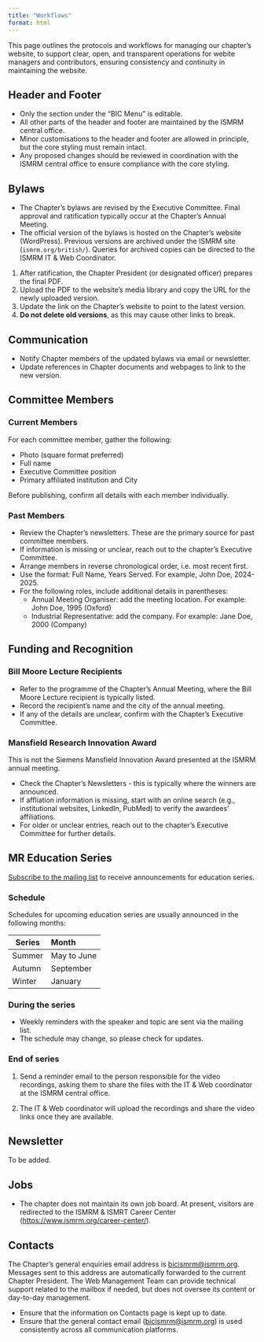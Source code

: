 ```yaml
---
title: "Workflows"
format: html
---
```


This page outlines the protocols and workflows for managing our chapter’s website, to support clear, open, and transparent operations for webite managers and contributors, ensuring consistency and continuity in maintaining the website.

## Header and Footer

-   Only the section under the “BIC Menu” is editable.
-   All other parts of the header and footer are maintained by the ISMRM central office.
-   Minor customisations to the header and footer are allowed in principle, but the core styling must remain intact.
-   Any proposed changes should be reviewed in coordination with the ISMRM central office to ensure compliance with the core styling.

## Bylaws

- The Chapter’s bylaws are revised by the Executive Committee. Final approval and ratification typically occur at the Chapter’s Annual Meeting.  
- The official version of the bylaws is hosted on the Chapter’s website (WordPress). Previous versions are archived under the ISMRM site (`ismrm.org/british/`). Queries for archived copies can be directed to the ISMRM IT & Web Coordinator.  

1. After ratification, the Chapter President (or designated officer) prepares the final PDF.  
2. Upload the PDF to the website’s media library and copy the URL for the newly uploaded version.  
3. Update the link on the Chapter’s website to point to the latest version.  
4. **Do not delete old versions**, as this may cause other links to break.  

## Communication

-   Notify Chapter members of the updated bylaws via email or newsletter.
-   Update references in Chapter documents and webpages to link to the new version.

## Committee Members

### Current Members

For each committee member, gather the following:

-   Photo (square format preferred)
-   Full name
-   Executive Committee position
-   Primary affiliated institution and City

Before publishing, confirm all details with each member individually.

### Past Members

-   Review the Chapter’s newsletters. These are the primary source for past committee members.
-   If information is missing or unclear, reach out to the chapter's Executive Committee.
-   Arrange members in reverse chronological order, i.e. most recent first.
-   Use the format: Full Name, Years Served. For example, John Doe, 2024-2025.
-   For the following roles, include additional details in parentheses:
    -   Annual Meeting Organiser: add the meeting location. For example: John Doe, 1995 (Oxford)
    -   Industrial Representative: add the company. For example: Jane Doe, 2000 (Company)

## Funding and Recognition

### Bill Moore Lecture Recipients

-   Refer to the programme of the Chapter’s Annual Meeting, where the Bill Moore Lecture recipient is typically listed.\
-   Record the recipient’s name and the city of the annual meeting.
-   If any of the details are unclear, confirm with the Chapter’s Executive Committee.

### Mansfield Research Innovation Award

::: callout-note
This is not the Siemens Mansfield Innovation Award presented at the ISMRM annual meeting.
:::

-   Check the Chapter's Newsletters - this is typically where the winners are announced.
-   If affliation information is missing, start with an online search (e.g., institutional websites, LinkedIn, PubMed) to verify the awardees' affiliations.
-   For older or unclear entries, reach out to the chapter's Executive Committee for further details.

## MR Education Series

::: callout-important
[Subscribe to the mailing list](https://www.jiscmail.ac.uk/cgi-bin/wa-jisc.exe?SUBED1=BCISMRM&A=1) to receive announcements for education series.
:::

### Schedule

Schedules for upcoming education series are usually announced in the following months:

| **Series** | **Month**   |
|------------|:------------|
| Summer     | May to June |
| Autumn     | September   |
| Winter     | January     |

### During the series

-   Weekly reminders with the speaker and topic are sent via the mailing list.
-   The schedule may change, so please check for updates.

### End of series

1.  Send a reminder email to the person responsible for the video recordings, asking them to share the files with the IT & Web coordinator at the ISMRM central office.

2.  The IT & Web coordinator will upload the recordings and share the video links once they are available.

## Newsletter

To be added.

## Jobs

-   The chapter does not maintain its own job board. At present, visitors are redirected to the ISMRM & ISMRT Career Center (<https://www.ismrm.org/career-center/>).

## Contacts

::: callout-important
The Chapter’s general enquiries email address is [bicismrm\@ismrm.org](mailto:bicismrm@ismrm.org). Messages sent to this address are automatically forwarded to the current Chapter President. The Web Management Team can provide technical support related to the mailbox if needed, but does not oversee its content or day-to-day management.
:::

-   Ensure that the information on Contacts page is kept up to date.
-   Ensure that the general contact email ([bicismrm\@ismrm.org](mailto:bicismrm@ismrm.org)) is used consistently across all communication platforms.
